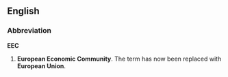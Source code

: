 ==English==

===Abbreviation===
'''EEC'''
#'''European Economic Community'''. The term has now been replaced with '''European Union'''.